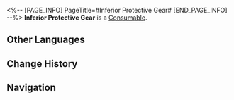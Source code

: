 <%-- [PAGE_INFO]
PageTitle=#Inferior Protective Gear#
[END_PAGE_INFO] --%>
{{Item Infobox
|id          = 402006
|image       = Item Inferior Protective Gear.png
|type        = Consumable
|invCategory = Consumables
|rarity      = 3
|effect      = Upon use, immediately causes all allies to lose HP equal to 15% of their Max HP, and increases their DEF by 15% for the next battle.
|description = High-Tech protective gear that keeps the most vulnerable parts of your body from harm.<br />But its manufacturer saved on costs at the expense of quality, rendering its charging system not functional at all. It also has a revolting smell.<br />You feel more determined just by putting it on.
|source1     = [[Omni-Synthesizer]]
}}
{{Description|''"That's impossible. I, Sampo, do not sell counterfeits. I'm a reputable businessman after all!"''}}
'''Inferior Protective Gear''' is a [[Consumable]].

==Other Languages==
{{Other Languages
|en   = Inferior Protective Gear
|zhs  = 劣质护具
|zht  = 劣質護具
|ja   = 低質防具
|ko   = 조잡한 방어구
|es   = Protección chapucera
|fr   = Équipement de protection de qualité inférieure
|ru   = Защитное снаряжение низкого качества
|th   = Inferior Protective Gear
|vi   = Đồ Bảo Vệ Kém Chất Lượng
|de   = Mindere Schutzausrüstung
|id   = Inferior Protective Gear
|pt   = Equipamento de Proteção Inferior
}}

==Change History==
{{Change History|2.0}}

==Navigation==
{{Consumable Navbox}}